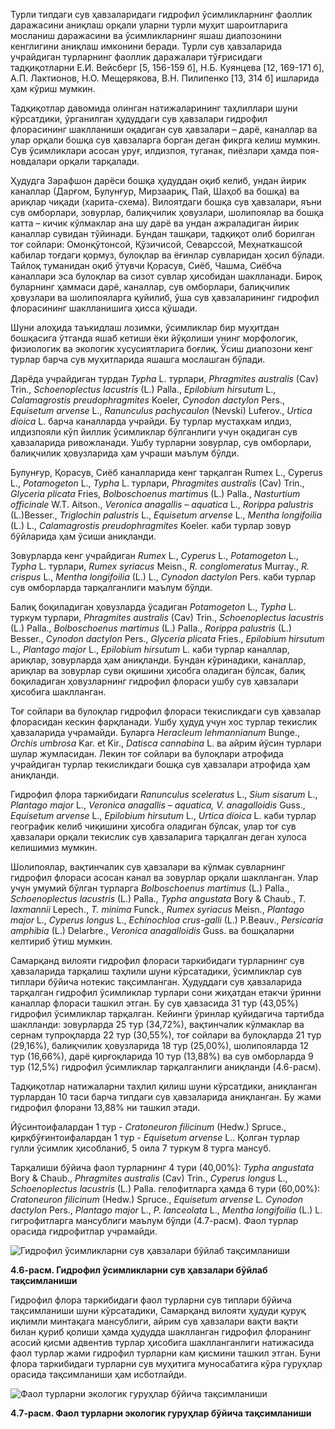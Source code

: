 Турли типдаги сув ҳавзаларидаги гидрофил ўсимликларнинг фаоллик
даражасини аниқлаш орқали уларни турли муҳит шароитларига мосланиш
даражасини ва ўсимликларнинг яшаш диапозонини кенглигини аниқлаш
имконини беради. Турли сув ҳавзаларида учрайдиган турларнинг фаоллик
даражалари тўғрисидаги тадқиқотларни Е.И. Вейсберг [5, 156-159 б], Н.Б.
Куянцева [12, 169-171 б], А.П. Лактионов, Н.О. Мещерякова, В.Н. Пилипенко
[13, 314 б] ишларида ҳам кўриш мумкин.

Тадқиқотлар давомида олинган натижаларининг таҳлиллари шуни
кўрсатдики, ўрганилган ҳудуддаги сув ҳавзалари гидрофил флорасининг
шаклланиши оқадиган сув ҳавзалари – дарё, каналлар ва улар орқали бошқа
сув ҳавзаларга борган деган фикрга келиш мумкин. Сув ўсимликлари асосан
уруғ, илдизпоя, туганак, пиёзлари ҳамда поя-новдалари орқали тарқалади.

Ҳудудга Зарафшон дарёси бошқа ҳудуддан оқиб келиб, ундан йирик
каналлар (Дарғом, Булунғур, Мирзаариқ, Пай, Шаҳоб ва бошқа) ва ариқлар
чиқади (харита-схема). Вилоятдаги бошқа сув ҳавзалари, яъни сув
омборлари, зовурлар, балиқчилик ҳовузлари, шолипоялар ва бошқа катта –
кичик кўлмаклар ана шу дарё ва ундан ажраладиган йирик каналлар сувидан
тўйинади. Бундан ташқари, тадқиқот олиб борилган тоғ сойлари:
Омонқўтонсой, Қўзичисой, Севарссой, Меҳнаткашсой кабилар тоғдаги қормуз, булоқлар ва ёғинлар сувларидан ҳосил бўлади. Тайлоқ туманидан оқиб
ўтувчи Қорасув, Сиёб, Чашма, Сиёбча каналлари эса булоқлар ва сизот
сувлар ҳисобидан шаклланади. Бироқ буларнинг ҳаммаси дарё, каналлар, сув
омборлари, балиқчилик ҳовузлари ва шолипояларга қуйилиб, ўша сув
ҳавзаларининг гидрофил флорасининг шаклланишига ҳисса қўшади.

Шуни алоҳида таъкидлаш лозимки, ўсимликлар бир муҳитдан
бошқасига ўтганда яшаб кетиши ёки йўқолиши унинг морфологик,
физиологик ва экологик хусусиятларига боғлиқ. Ўсиш диапозони кенг турлар
барча сув муҳитларида яшашга мослашган бўлади.

Дарёда учрайдиган турдан *Typha* L. турлари, *Phragmites australis* (Cav)
Trin., *Schoenoplectus lacustris* (L.) Palla., *Epilobium hirsutum* L., *Calamagrostis
preudophragmites* Koeler, *Cynodon dactylon* Pers., *Equisetum arvense* L.,
*Ranunculus pachycaulon* (Nevski) Luferov., *Urtica dioica* L. барча каналларда
учрайди. Бу турлар мустаҳкам илдиз, илдизпояли кўп йиллик ўсимликлар
бўлганлиги учун оқадиган сув ҳавзаларида ривожланади. Ушбу турларни
зовурлар, сув омборлари, балиқчилик ҳовузларида ҳам учраши маълум
бўлди.

Булунғур, Қорасув, Сиёб каналларида кенг тарқалган Rumex L., Cyperus
L., *Potamogeton* L., *Typha* L. турлари, *Phragmites australis* (Cav) Trin., *Glyceria
plicata* Fries, *Bolboschoenus martimu*s (L.) Palla., *Nasturtium officinale* W.T.
Aitson., *Veronica anagallis – aquatica* L., *Rorippa palustris* (L.)Besser., *Triglochin
palustris* L., *Equisetum arvense* L., *Mentha longifoilia* (L.) L., *Calamagrostis
preudophragmites* Koeler. каби турлар зовур бўйларида ҳам ўсиши аниқланди.

Зовурларда кенг учрайдиган *Rumex* L., *Cyperus* L., *Potamogeton* L., *Typha*
L. турлари, *Rumex syriacus* Meisn., *R. conglomeratus* Murray., *R. crispus* L.,
*Mentha longifoilia* (L.) L., *Cynodon dactylon* Pers. каби турлар сув омборларда
тарқалганлиги маълум бўлди.

Балиқ боқиладиган ҳовузларда ўсадиган *Potamogeton* L., *Typha* L. туркум
турлари, *Phragmites australis* (Cav) Trin., *Schoenoplectus lacustris* (L.) Palla.,
*Bolboschoenus martimus* (L.) Palla., *Rorippa palustris* (L.) Besser., *Cynodon
dactylon* Pers., *Glyceria plicata* Fries., *Epilobium hirsutum* L., *Plantago major* L.,
*Epilobium hirsutum* L. каби турлар каналлар, ариқлар, зовурларда ҳам
аниқланди. Бундан кўринадики, каналлар, ариқлар ва зовурлар суви оқишини
ҳисобга оладиган бўлсак, балиқ боқиладиган ҳовузларнинг гидрофил флораси
ушбу сув ҳавзалари ҳисобига шаклланган.

Тоғ сойлари ва булоқлар гидрофил флораси текисликдаги сув ҳавзалар
флорасидан кескин фарқланади. Ушбу ҳудуд учун хос турлар текислик
ҳавзаларида учрамайди. Буларга *Heracleum lehmannianum* Bunge., *Orchis
umbrosa* Kar. et Kir., *Datisca cannabina* L. ва айрим йўсин турлари шулар
жумласидан. Лекин тоғ сойлари ва булоқлари атрофида учрайдиган турлар
текисликдаги бошқа сув ҳавзалари атрофида ҳам аниқланди.

Гидрофил флора таркибидаги *Ranunculus sceleratus* L., *Sium sisarum* L.,
*Plantago major* L., *Veronica anagallis – aquatica, V. anagalloidis* Guss.,
*Equisetum arvense* L., *Epilobium hirsutum* L., *Urtica dioica* L. каби турлар
географик келиб чиқишини ҳисобга оладиган бўлсак, улар тоғ сув ҳавзалари
орқали текислик сув ҳавзаларига тарқалган деган хулоса келишимиз мумкин.

Шолипоялар, вақтинчалик сув ҳавзалари ва кўлмак сувларнинг
гидрофил флораси асосан канал ва зовурлар орқали шаклланган. Улар учун
умумий бўлган турларга *Bolboschoenus martimus* (L.) Palla., *Schoenoplectus
lacustris* (L.) Palla., *Typha angustata* Bory & Chaub., *T. laxmannii* Lepech., *T.
minima* Funсk., *Rumex syriacus* Meisn., *Plantago major* L., *Cyperus longus* L.,
*Echinochloa crus-galli* (L.) P.Beauv., *Persicaria amphibia* (L.) Delarbre.,
*Veronica anagalloidis* Guss. ва бошқаларни келтириб ўтиш мумкин.

Самарқанд вилояти гидрофил флораси таркибидаги турларнинг сув
ҳавзаларида тарқалиш таҳлили шуни кўрсатадики, ўсимликлар сув типлари
бўйича нотекис тақсимланган. Ҳудуддаги сув ҳавзаларида тарқалган
гидрофил ўсимликлар турлари сони жиҳатдан етакчи ўринни каналлар
флораси ташкил этган. Бу сув ҳавзасида 31 тур (43,05%) гидрофил
ўсимликлар тарқалган. Кейинги ўринлар қуйидагича тартибда шаклланди:
зовурларда 25 тур (34,72%), вақтинчалик кўлмаклар ва сернам тупроқларда
22 тур (30,55%), тоғ сойлари ва булоқларда 21 тур (29,16%), балиқчилик
ҳовузларида 18 тур (25,00%), шолипояларда 12 тур (16,66%), дарё
қирғоқларида 10 тур (13,88%) ва сув омборларда 9 тур (12,5%) гидрофил
ўсимликлар тарқалганлиги аниқланди (4.6-расм).

Тадқиқотлар натижаларни таҳлил қилиш шуни кўрсатдики, аниқланган
турлардан 10 таси барча типдаги сув ҳавзаларида аниқланган. Бу жами
гидрофил флорани 13,88% ни ташкил этади.

Йўсинтоифалардан 1 тур - *Cratoneuron filicinum* (Hedw.) Spruce.,
қирқбўғинтоифалардан 1 тур - *Equisetum arvense* L.. Қолган турлар гулли
ўсимлик ҳисобланиб, 5 оила 7 туркум 8 турга мансуб.

Тарқалиши бўйича фаол турларнинг 4 тури (40,00%): *Typha angustata*
Bory & Chaub., *Phragmites australis* (Cav) Trin., *Cyperus longus* L.,
*Schoenoplectus lacustris* (L.) Palla. гелофитларга ҳамда 6 тури (60,00%):
*Cratoneuron filicinum* (Hedw.) Spruce., *Equisetum arvense* L. *Cynodon dactylon*
Pers., *Plantago major* L., *P. lanceolata* L., *Mentha longifoilia* (L.) L.
гигрофитларга мансублиги маълум бўлди (4.7-расм). Фаол турлар орасида
гидрофитлар учрамайди.

![Гидрофил ўсимликларни сув ҳавзалари бўйлаб тақсимланиши](/images/gidrofil-usimliklarni-suv-havzalari-buylab-taqsimlash.png)

**4.6-расм. Гидрофил ўсимликларни сув ҳавзалари бўйлаб тақсимланиши**

Гидрофил флора таркибидаги фаол турларни сув типлари бўйича
тақсимланиши шуни кўрсатадики, Самарқанд вилояти ҳудуди қуруқ иқлимли
минтақага мансублиги, айрим сув ҳавзалари вақти вақти билан қуриб қолиши
ҳамда ҳудудда шаклланган гидрофил флоранинг асосий қисми адвентив
турлар ҳисобига шаклланганлиги натижасида фаол турлар жами гидрофил
турларни кам қисмини ташкил этган. Буни флора таркибидаги турларни сув
муҳитига муносабатига кўра гуруҳлар орасида тақсимланиши ҳам
исботлайди.

![Фаол турларни экологик гуруҳлар бўйича тақсимланиши](/images/faol-turlarni-ekologik-guruhlar-buyicha-taqsimlash.png)

**4.7-расм. Фаол турларни экологик гуруҳлар бўйича тақсимланиши**
